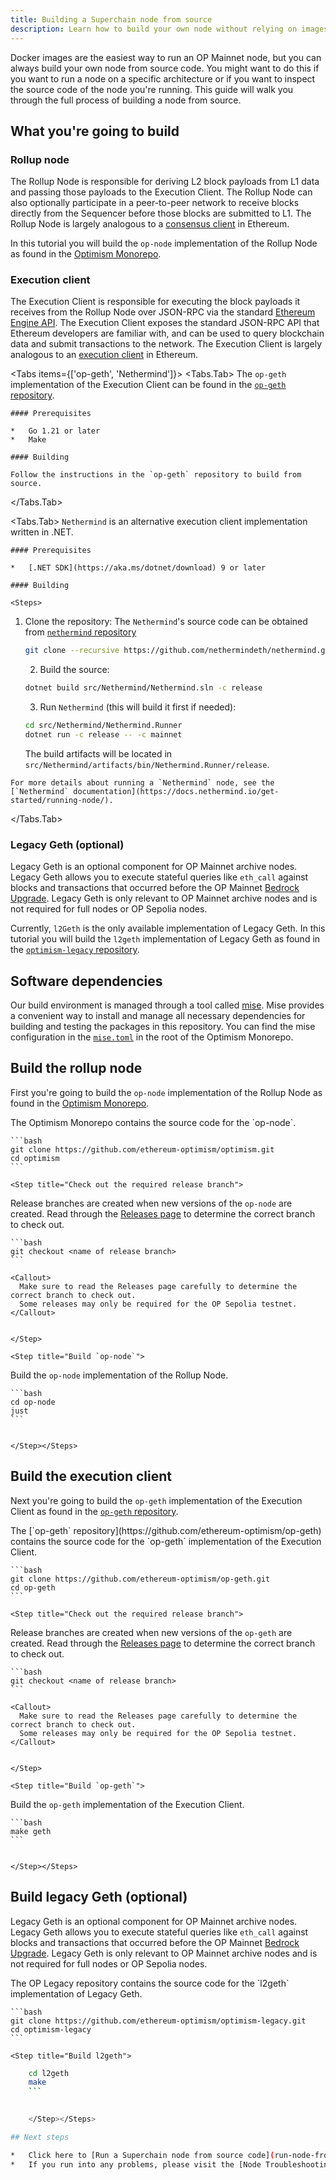 ```yaml
---
title: Building a Superchain node from source
description: Learn how to build your own node without relying on images from Optimism.
---
```

Docker images are the easiest way to run an OP Mainnet node, but you can always build your own node from source code.
You might want to do this if you want to run a node on a specific architecture or if you want to inspect the source code of the node you're running.
This guide will walk you through the full process of building a node from source.

## What you're going to build

### Rollup node

The Rollup Node is responsible for deriving L2 block payloads from L1 data and passing those payloads to the Execution Client.
The Rollup Node can also optionally participate in a peer-to-peer network to receive blocks directly from the Sequencer before those blocks are submitted to L1.
The Rollup Node is largely analogous to a [consensus client](https://ethereum.org/en/developers/docs/nodes-and-clients/#what-are-nodes-and-clients) in Ethereum.

In this tutorial you will build the `op-node` implementation of the Rollup Node as found in the [Optimism Monorepo](https://github.com/ethereum-optimism/optimism).

### Execution client

The Execution Client is responsible for executing the block payloads it receives from the Rollup Node over JSON-RPC via the standard [Ethereum Engine API](https://github.com/ethereum/execution-apis/blob/main/src/engine/common.md#engine-api----common-definitions).
The Execution Client exposes the standard JSON-RPC API that Ethereum developers are familiar with, and can be used to query blockchain data and submit transactions to the network.
The Execution Client is largely analogous to an [execution client](https://ethereum.org/en/developers/docs/nodes-and-clients/#what-are-nodes-and-clients) in Ethereum.

<Tabs items={['op-geth', 'Nethermind']}>
  <Tabs.Tab>
    The `op-geth` implementation of the Execution Client can be found in the [`op-geth` repository](https://github.com/ethereum-optimism/op-geth).

    #### Prerequisites

    *   Go 1.21 or later
    *   Make

    #### Building

    Follow the instructions in the `op-geth` repository to build from source.
  </Tabs.Tab>

  <Tabs.Tab>
    `Nethermind` is an alternative execution client implementation written in .NET.

    #### Prerequisites

    *   [.NET SDK](https://aka.ms/dotnet/download) 9 or later

    #### Building

    <Steps>
  1.  Clone the repository:
            The `Nethermind`'s source code can be obtained from [`nethermind` repository](https://github.com/NethermindEth/nethermind)
  
        ```bash
        git clone --recursive https://github.com/nethermindeth/nethermind.git
        ```
  
        2.  Build the source:
  
        ```bash
        dotnet build src/Nethermind/Nethermind.sln -c release
        ```
  
        3.  Run `Nethermind` (this will build it first if needed):
  
        ```bash
        cd src/Nethermind/Nethermind.Runner
        dotnet run -c release -- -c mainnet
        ```
  
        The build artifacts will be located in `src/Nethermind/artifacts/bin/Nethermind.Runner/release`.
</Steps>

    For more details about running a `Nethermind` node, see the [`Nethermind` documentation](https://docs.nethermind.io/get-started/running-node/).
  </Tabs.Tab>
</Tabs>

### Legacy Geth (optional)

Legacy Geth is an optional component for OP Mainnet archive nodes.
Legacy Geth allows you to execute stateful queries like `eth_call` against blocks and transactions that occurred before the OP Mainnet [Bedrock Upgrade](https://web.archive.org/web/20230608050602/https://blog.oplabs.co/introducing-optimism-bedrock/).
Legacy Geth is only relevant to OP Mainnet archive nodes and is not required for full nodes or OP Sepolia nodes.

Currently, `l2Geth` is the only available implementation of Legacy Geth.
In this tutorial you will build the `l2geth` implementation of Legacy Geth as found in the [`optimism-legacy` repository](https://github.com/ethereum-optimism/optimism-legacy).

## Software dependencies

Our build environment is managed through a tool called [mise](https://mise.jdx.dev/). Mise provides a convenient way to install and manage all necessary dependencies for building and testing the packages in this repository. You can find the mise configuration in the [`mise.toml`](https://github.com/ethereum-optimism/optimism/blob/develop/mise.toml) in the root of the Optimism Monorepo.

## Build the rollup node

First you're going to build the `op-node` implementation of the Rollup Node as found in the [Optimism Monorepo](https://github.com/ethereum-optimism/optimism).

<Steps>
  <Step title="Clone the Optimism Monorepo">
The Optimism Monorepo contains the source code for the `op-node`.
  
    ```bash
    git clone https://github.com/ethereum-optimism/optimism.git
    cd optimism
    ```

  </Step>
  
    <Step title="Check out the required release branch">
Release branches are created when new versions of the `op-node` are created.
    Read through the [Releases page](https://github.com/ethereum-optimism/optimism/releases) to determine the correct branch to check out.
  
    ```bash
    git checkout <name of release branch>
    ```
  
    <Callout>
      Make sure to read the Releases page carefully to determine the correct branch to check out.
      Some releases may only be required for the OP Sepolia testnet.
    </Callout>

  
    </Step>
  
    <Step title="Build `op-node`">
Build the `op-node` implementation of the Rollup Node.
  
    ```bash
    cd op-node
    just
    ```

  
    </Step></Steps>

## Build the execution client

Next you're going to build the `op-geth` implementation of the Execution Client as found in the [`op-geth` repository](https://github.com/ethereum-optimism/op-geth).

<Steps>
  <Step title="Clone `op-geth`">
The [`op-geth` repository](https://github.com/ethereum-optimism/op-geth) contains the source code for the `op-geth` implementation of the Execution Client.
  
    ```bash
    git clone https://github.com/ethereum-optimism/op-geth.git
    cd op-geth
    ```

  </Step>
  
    <Step title="Check out the required release branch">
Release branches are created when new versions of the `op-geth` are created.
    Read through the [Releases page](https://github.com/ethereum-optimism/op-geth/releases) to determine the correct branch to check out.
  
    ```bash
    git checkout <name of release branch>
    ```
  
    <Callout>
      Make sure to read the Releases page carefully to determine the correct branch to check out.
      Some releases may only be required for the OP Sepolia testnet.
    </Callout>

  
    </Step>
  
    <Step title="Build `op-geth`">
Build the `op-geth` implementation of the Execution Client.
  
    ```bash
    make geth
    ```

  
    </Step></Steps>

## Build legacy Geth (optional)

Legacy Geth is an optional component for OP Mainnet archive nodes.
Legacy Geth allows you to execute stateful queries like `eth_call` against blocks and transactions that occurred before the OP Mainnet [Bedrock Upgrade](https://web.archive.org/web/20230608050602/https://blog.oplabs.co/introducing-optimism-bedrock/).
Legacy Geth is only relevant to OP Mainnet archive nodes and is not required for full nodes or OP Sepolia nodes.

<Steps>
  <Step title="Clone the OP Legacy Repository">
The OP Legacy repository contains the source code for the `l2geth` implementation of Legacy Geth.
  
    ```bash
    git clone https://github.com/ethereum-optimism/optimism-legacy.git
    cd optimism-legacy
    ```

  </Step>
  
    <Step title="Build l2geth">
```bash
    cd l2geth
    make
    ```

  
    </Step></Steps>

## Next steps

*   Click here to [Run a Superchain node from source code](run-node-from-source)
*   If you run into any problems, please visit the [Node Troubleshooting Guide](/operators/chain-operators/management/troubleshooting) for help.
